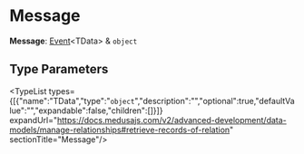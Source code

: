 
# Message

 **Message**: [Event](../types.EventBusTypes.Event/page.mdx)&#60;TData&#62; & `object`

## Type Parameters

<TypeList types={[{"name":"TData","type":"`object`","description":"","optional":true,"defaultValue":"","expandable":false,"children":[]}]} expandUrl="https://docs.medusajs.com/v2/advanced-development/data-models/manage-relationships#retrieve-records-of-relation" sectionTitle="Message"/>
